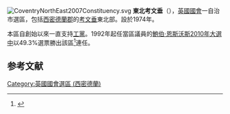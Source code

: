 [[File:CoventryNorthEast2007Constituency.svg|right]]
'''東北考文垂'''（{{lang-en|Coventry North East}}），[[英國|英國]][[英國國會|國會]]一自治市選區，包括[[西密德蘭郡|西密德蘭郡]]的[[考文垂|考文垂]]東北部。設於1974年。

本區自創始以來一直支持[[工黨_(英國)|工黨]]。1992年起任當區議員的[[鮑伯·恩斯沃斯|鮑伯·恩斯沃斯]][[2010年英國大選|2010年大選中]]以49.3%選票勝出該區<ref name="">{{cite news
|publisher=[[英國廣播公司|英國廣播公司]]
|date=2010年5月7日
|title=Election 2010/Constituency/Coventry North East
|url=http://news.bbc.co.uk/1/shared/election2010/results/constituency/b21.stm
|accessdate=2010年7月9日
|archive-date=2017年8月23日
|archive-url=https://web.archive.org/web/20170823081623/http://news.bbc.co.uk/1/shared/election2010/results/constituency/b21.stm
|dead-url=no
}}</ref>連任。

==参考文献==
<div class="references-small">
<references></references>
</div>

{{DEFAULTSORT:Coventry North East (UK Parliament constituency)}}
[[Category:英國國會選區_(西密德蘭)|Category:英國國會選區 (西密德蘭)]]